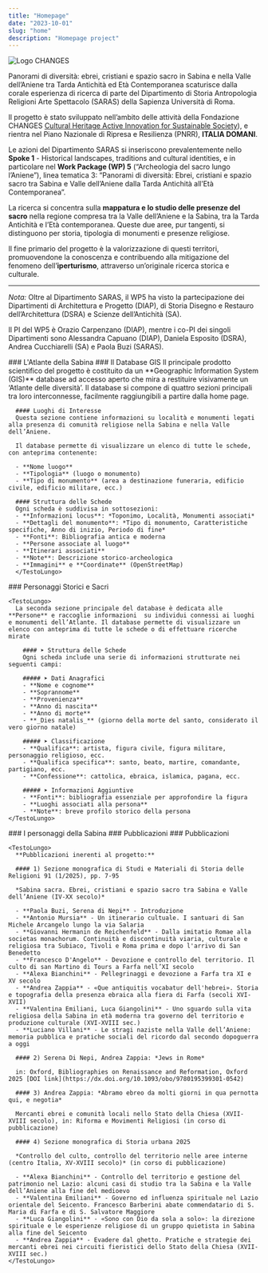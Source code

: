 ```yaml
---
title: "Homepage"
date: "2023-10-01"
slug: "home"
description: "Homepage project"
---
```




<img src="/images/logo_changes.png" alt="Logo CHANGES" className="img-fluid"  />

<p className="lead text-center my-5">
  Panorami di diversità: ebrei, cristiani e spazio sacro in Sabina e nella Valle dell’Aniene tra Tarda Antichità ed Età Contemporanea scaturisce dalla corale esperienza di ricerca di parte del Dipartimento di Storia Antropologia Religioni Arte Spettacolo (SARAS) della Sapienza Università di Roma.
</p>

Il progetto è stato sviluppato nell’ambito delle attività della Fondazione CHANGES
[Cultural Heritage Active Innovation for Sustainable Society](https://www.fondazionechanges.org)), e rientra nel Piano Nazionale di Ripresa e Resilienza (PNRR), **ITALIA DOMANI**.


Le azioni del Dipartimento SARAS si inseriscono prevalentemente nello **Spoke 1** - Historical landscapes, traditions and cultural identities, e in particolare nel **Work Package (WP) 5** (“Archeologia del sacro lungo l’Aniene”), linea tematica 3: “Panorami di diversità: Ebrei, cristiani e spazio sacro tra Sabina e Valle dell’Aniene dalla Tarda Antichità all’Età Contemporanea”.

La ricerca si concentra sulla **mappatura e lo studio delle presenze del sacro** nella regione compresa tra la Valle dell’Aniene e la Sabina, tra la Tarda Antichità e l’Età contemporanea. Queste due aree, pur tangenti, si distinguono per storia, tipologia di monumenti e presenze religiose.

Il fine primario del progetto è la valorizzazione di questi territori, promuovendone la conoscenza e contribuendo alla mitigazione del fenomeno dell’**iperturismo**, attraverso un’originale ricerca storica e culturale.

---

_Nota:_ Oltre al Dipartimento SARAS, il WP5 ha visto la partecipazione dei Dipartimenti di Architettura e Progetto (DIAP), di Storia Disegno e Restauro dell’Architettura (DSRA) e Scienze dell’Antichità (SA). 

Il PI del WP5 è Orazio Carpenzano (DIAP), mentre i co-PI dei singoli Dipartimenti sono Alessandra Capuano (DIAP), Daniela Esposito (DSRA), Andrea Cucchiarelli (SA) e Paola Buzi (SARAS).

<Row className="row-settore-home">
  <Col className="settore-box settore-luoghi">
    <Link to="/atlante/" className="settore-link">
      ### L'Atlante della Sabina
    </Link>
  </Col>
  <Col className="settore-text">
    ### Il Database GIS
    <TestoLungo>
      Il principale prodotto scientifico del progetto è costituito da un **Geographic Information System (GIS)** database ad accesso aperto che mira a restituire visivamente un ‘Atlante delle diversità’. Il database si compone di quattro sezioni principali tra loro interconnesse, facilmente raggiungibili a partire dalla home page.

      #### Luoghi di Interesse
      Questa sezione contiene informazioni su località e monumenti legati alla presenza di comunità religiose nella Sabina e nella Valle dell’Aniene. 
      
      Il database permette di visualizzare un elenco di tutte le schede, con anteprima contenente:

      - **Nome luogo**
      - **Tipologia** (luogo o monumento)
      - **Tipo di monumento** (area a destinazione funeraria, edificio civile, edificio militare, ecc.)

      #### Struttura delle Schede
      Ogni scheda è suddivisa in sottosezioni:
      - **Informazioni locus**: *Toponimo, Località, Monumenti associati*
      - **Dettagli del monumento**: *Tipo di monumento, Caratteristiche specifiche, Anno di inizio, Periodo di fine*
      - **Fonti**: Bibliografia antica e moderna
      - **Persone associate al luogo**
      - **Itinerari associati**
      - **Note**: Descrizione storico-archeologica
      - **Immagini** e **Coordinate** (OpenStreetMap)
      </TestoLungo>
  </Col>
</Row>


<Row className="row-settore-home">
  <Col className="settore-text">
    ### Personaggi Storici e Sacri

    <TestoLungo>
      La seconda sezione principale del database è dedicata alle **Persone** e raccoglie informazioni  su individui connessi ai luoghi e monumenti dell’Atlante. Il database permette di visualizzare un elenco con anteprima di tutte le schede o di effettuare ricerche mirate
        
        #### ➤ Struttura delle Schede
        Ogni scheda include una serie di informazioni strutturate nei seguenti campi:
        
        ##### ➤ Dati Anagrafici
        - **Nome e cognome**
        - **Soprannome**
        - **Provenienza**
        - **Anno di nascita**
        - **Anno di morte**
        - **_Dies natalis_** (giorno della morte del santo, considerato il vero giorno natale)
        
        ##### ➤ Classificazione
        - **Qualifica**: artista, figura civile, figura militare, personaggio religioso, ecc.
        - **Qualifica specifica**: santo, beato, martire, comandante, partigiano, ecc.
        - **Confessione**: cattolica, ebraica, islamica, pagana, ecc.

        ##### ➤ Informazioni Aggiuntive
        - **Fonti**: bibliografia essenziale per approfondire la figura
        - **Luoghi associati alla persona**
        - **Note**: breve profilo storico della persona
    </TestoLungo>
  </Col>
  <Col className="settore-box settore-personaggi">
    <Link to="/personaggi/" className="settore-link">
      ### I personaggi della Sabina
    </Link>
  </Col>
</Row>


<Row className="row-settore-home">
  <Col className="settore-box settore-pubblicazioni">
    <Link to="/pubblicazioni/" className="settore-link">
      ### Pubblicazioni
    </Link>
  </Col>
  <Col className="settore-text">
    ### Pubblicazioni

    <TestoLungo>
      **Pubblicazioni inerenti al progetto:**

      #### 1) Sezione monografica di Studi e Materiali di Storia delle Religioni 91 (1/2025), pp. 7-95

      *Sabina sacra. Ebrei, cristiani e spazio sacro tra Sabina e Valle dell’Aniene (IV-XX secolo)*

      - **Paola Buzi, Serena di Nepi** - Introduzione
      - **Antonio Mursia** - Un itinerario cultuale. I santuari di San Michele Arcangelo lungo la via Salaria
      - **Giovanni Hermanin de Reichenfeld** - Dalla imitatio Romae alla societas monachorum. Continuità e discontinuità viaria, culturale e religiosa tra Subiaco, Tivoli e Roma prima e dopo l'arrivo di San Benedetto
      - **Francesco D'Angelo** - Devozione e controllo del territorio. Il culto di san Martino di Tours a Farfa nell’XI secolo
      - **Alexa Bianchini** - Pellegrinaggi e devozione a Farfa tra XI e XV secolo
      - **Andrea Zappia** - «Que antiquitis vocabatur dell'hebrei». Storia e topografia della presenza ebraica alla fiera di Farfa (secoli XVI-XVII)
      - **Valentina Emiliani, Luca Giangolini** - Uno sguardo sulla vita religiosa della Sabina in età moderna tra governo del territorio e produzione culturale (XVI-XVIII sec.)
      - **Luciano Villani** - Le stragi naziste nella Valle dell’Aniene: memoria pubblica e pratiche sociali del ricordo dal secondo dopoguerra a oggi

      #### 2) Serena Di Nepi, Andrea Zappia: *Jews in Rome*

      in: Oxford, Bibliographies on Renaissance and Reformation, Oxford 2025 [DOI link](https://dx.doi.org/10.1093/obo/9780195399301-0542)

      #### 3) Andrea Zappia: *Abramo ebreo da molti giorni in qua pernotta qui, e negotia*

      Mercanti ebrei e comunità locali nello Stato della Chiesa (XVII-XVIII secolo), in: Riforma e Movimenti Religiosi (in corso di pubblicazione)

      #### 4) Sezione monografica di Storia urbana 2025

      *Controllo del culto, controllo del territorio nelle aree interne (centro Italia, XV-XVIII secolo)* (in corso di pubblicazione)

      - **Alexa Bianchini** - Controllo del territorio e gestione del patrimonio nel Lazio: alcuni casi di studio tra la Sabina e la Valle dell’Aniene alla fine del medioevo
      - **Valentina Emiliani** - Governo ed influenza spirituale nel Lazio orientale del Seicento. Francesco Barberini abate commendatario di S. Maria di Farfa e di S. Salvatore Maggiore
      - **Luca Giangolini** - «Sono con Dio da sola a solo»: la direzione spirituale e le esperienze religiose di un gruppo quietista in Sabina alla fine del Seicento
      - **Andrea Zappia** - Evadere dal ghetto. Pratiche e strategie dei mercanti ebrei nei circuiti fieristici dello Stato della Chiesa (XVII-XVIII sec.)
    </TestoLungo>
  </Col>
</Row>




